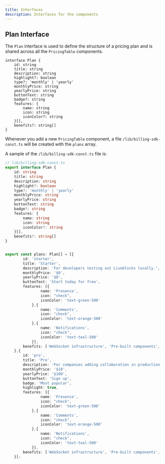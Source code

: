 ```yaml
---
title: Interfaces
description: Interfaces for the components
---
```


## Plan Interface

The `Plan` interface is used to define the structure of a pricing plan and is shared across all the `PricingTable` components.

```tsx
interface Plan {
    id: string
    title: string
    description: string
    highlight?: boolean
    type?: 'monthly' | 'yearly'
    monthlyPrice: string
    yearlyPrice: string
    buttonText: string
    badge?: string
    features: {
        name: string
        icon: string
        iconColor?: string
    }[],
    benefits?: string[]
}
```

Whenever you add a new `PricingTable` component, a file `/lib/billing-sdk-const.ts` will be created with the `plans` array.

A sample of the `/lib/billing-sdk-const.ts` file is:

```ts
// lib/billing-sdk-const.ts
export interface Plan {
    id: string
    title: string
    description: string
    highlight?: boolean
    type?: 'monthly' | 'yearly'
    monthlyPrice: string
    yearlyPrice: string
    buttonText: string
    badge?: string
    features: {
        name: string
        icon: string
        iconColor?: string
    }[],
    benefits?: string[]
}


export const plans: Plan[] = [{
        id: 'starter',
        title: 'Starter',
        description: 'For developers testing out Liveblocks locally.',
        monthlyPrice: '$0',
        yearlyPrice: '$0',
        buttonText: 'Start today for free',
        features: [{
                name: 'Presence',
                icon: "check",
                iconColor: 'text-green-500'
            },{
                name: 'Comments',
                icon: "check",
                iconColor: 'text-orange-500'
            },{
                name: 'Notifications',
                icon: "check",
                iconColor: 'text-teal-500'
            }],
        benefits: ['WebSocket infrastructure', 'Pre-built components', 'Community support']
    },{
        id: 'pro',
        title: 'Pro',
        description: 'For companies adding collaboration in production.',
        monthlyPrice: '$10',
        yearlyPrice: '$100',
        buttonText: 'Sign up',
        badge: 'Most popular',
        highlight: true,
        features: [{
                name: 'Presence',
                icon: "check",
                iconColor: 'text-green-500'
            },{
                name: 'Comments',
                icon: "check",
                iconColor: 'text-orange-500'
            },{
                name: 'Notifications',
                icon: "check",
                iconColor: 'text-teal-500'
            }],
        benefits: ['WebSocket infrastructure', 'Pre-built components', 'Email support']
    }];

```